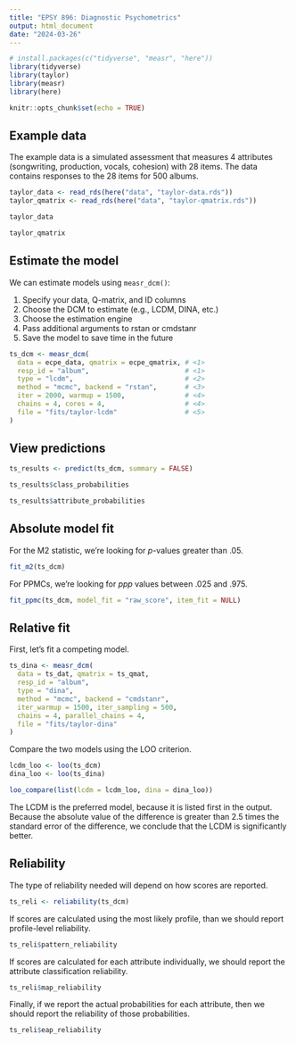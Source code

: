 ```yaml
---
title: "EPSY 896: Diagnostic Psychometrics"
output: html_document
date: "2024-03-26"
---
```


```r
# install.packages(c("tidyverse", "measr", "here"))
library(tidyverse)
library(taylor)
library(measr)
library(here)

knitr::opts_chunk$set(echo = TRUE)
```

## Example data

The example data is a simulated assessment that measures 4 attributes (songwriting, production, vocals, cohesion) with 28 items.
The data contains responses to the 28 items for 500 albums.

```r
taylor_data <- read_rds(here("data", "taylor-data.rds"))
taylor_qmatrix <- read_rds(here("data", "taylor-qmatrix.rds"))

taylor_data

taylor_qmatrix
```

## Estimate the model

We can estimate models using `measr_dcm()`:

1. Specify your data, Q-matrix, and ID columns
2. Choose the DCM to estimate (e.g., LCDM, DINA, etc.)
3. Choose the estimation engine
4. Pass additional arguments to rstan or cmdstanr
5. Save the model to save time in the future

```r
ts_dcm <- measr_dcm(
  data = ecpe_data, qmatrix = ecpe_qmatrix, # <1>
  resp_id = "album",                        # <1>
  type = "lcdm",                            # <2>
  method = "mcmc", backend = "rstan",       # <3>
  iter = 2000, warmup = 1500,               # <4>
  chains = 4, cores = 4,                    # <4>
  file = "fits/taylor-lcdm"                 # <5>
)
```

## View predictions

```r
ts_results <- predict(ts_dcm, summary = FALSE)

ts_results$class_probabilities

ts_results$attribute_probabilities
```

## Absolute model fit

For the M2 statistic, we're looking for *p*-values greater than .05.

```r
fit_m2(ts_dcm)
```

For PPMCs, we're looking for *ppp* values between .025 and .975.

```r
fit_ppmc(ts_dcm, model_fit = "raw_score", item_fit = NULL)
```

## Relative fit

First, let's fit a competing model.

```r
ts_dina <- measr_dcm(
  data = ts_dat, qmatrix = ts_qmat,
  resp_id = "album",
  type = "dina",
  method = "mcmc", backend = "cmdstanr",
  iter_warmup = 1500, iter_sampling = 500,
  chains = 4, parallel_chains = 4,
  file = "fits/taylor-dina"
)
```

Compare the two models using the LOO criterion.

```r
lcdm_loo <- loo(ts_dcm)
dina_loo <- loo(ts_dina)

loo_compare(list(lcdm = lcdm_loo, dina = dina_loo))
```

The LCDM is the preferred model, because it is listed first in the output.
Because the absolute value of the difference is greater than 2.5 times the standard error of the difference, we conclude that the LCDM is significantly better.

## Reliability

The type of reliability needed will depend on how scores are reported.

```r
ts_reli <- reliability(ts_dcm)
```

If scores are calculated using the most likely profile, than we should report profile-level reliability.

```r
ts_reli$pattern_reliability
```

If scores are calculated for each attribute individually, we should report the attribute classification reliability.

```r
ts_reli$map_reliability
```

Finally, if we report the actual probabilities for each attribute, then we should report the reliability of those probabilities.

```r
ts_reli$eap_reliability
```

